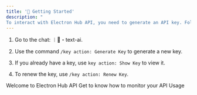 ```yaml
---
title: '🚀 Getting Started'
description: "
To interact with Electron Hub API, you need to generate an API key. Follow these steps to obtain your key:"
---
```



1. Go to the chat: ︱💬・text-ai.

2. Use the command `/key action: Generate Key` to generate a new key.

3. If you already have a key, use `key action: Show Key` to view it.

4. To renew the key, use `/key action: Renew Key`.

<CardGroup cols={2}>
  <Card
    title="Introduction"
    icon="hand-wave"
    href="https://electronhub.mintlify.app/api-reference/introduction"
  >
    Welcome to Electron Hub API
  </Card>
  <Card
    title="Checking Usage"
    icon="chart-mixed-up-circle-dollar"
    href="https://electronhub.mintlify.app/api-reference/checking-usage"
  >
    Get to know how to monitor your API Usage
  </Card>
</CardGroup>